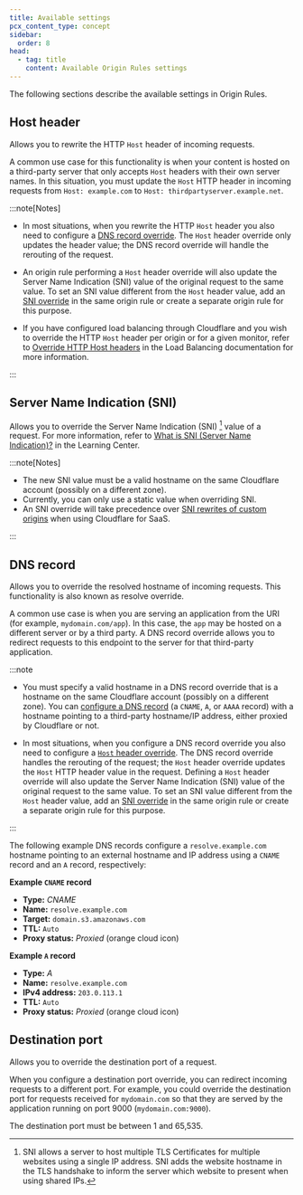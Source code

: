 ```yaml
---
title: Available settings
pcx_content_type: concept
sidebar:
  order: 8
head:
  - tag: title
    content: Available Origin Rules settings
---
```



The following sections describe the available settings in Origin Rules.

## Host header

Allows you to rewrite the HTTP `Host` header of incoming requests.

A common use case for this functionality is when your content is hosted on a third-party server that only accepts `Host` headers with their own server names. In this situation, you must update the `Host` HTTP header in incoming requests from `Host: example.com` to `Host: thirdpartyserver.example.net`.

:::note[Notes]

- In most situations, when you rewrite the HTTP `Host` header you also need to configure a [DNS record override](#dns-record). The `Host` header override only updates the header value; the DNS record override will handle the rerouting of the request.

- An origin rule performing a `Host` header override will also update the Server Name Indication (SNI) value of the original request to the same value. To set an SNI value different from the `Host` header value, add an [SNI override](#server-name-indication-sni) in the same origin rule or create a separate origin rule for this purpose.

- If you have configured load balancing through Cloudflare and you wish to override the HTTP `Host` header per origin or for a given monitor, refer to [Override HTTP Host headers](/load-balancing/additional-options/override-http-host-headers/) in the Load Balancing documentation for more information.

:::

## Server Name Indication (SNI)

Allows you to override the Server Name Indication (SNI) [^1] value of a request. For more information, refer to [What is SNI (Server Name Indication)?](https://www.cloudflare.com/learning/ssl/what-is-sni/) in the Learning Center.

:::note[Notes]

- The new SNI value must be a valid hostname on the same Cloudflare account (possibly on a different zone).
- Currently, you can only use a static value when overriding SNI.
- An SNI override will take precedence over [SNI rewrites of custom origins](/cloudflare-for-platforms/cloudflare-for-saas/start/advanced-settings/custom-origin/#sni-rewrites) when using Cloudflare for SaaS.

:::

[^1]: SNI allows a server to host multiple TLS Certificates for multiple websites using a single IP address. SNI adds the website hostname in the TLS handshake to inform the server which website to present when using shared IPs.

## DNS record

Allows you to override the resolved hostname of incoming requests. This functionality is also known as resolve override.

A common use case is when you are serving an application from the URI (for example, `mydomain.com/app`). In this case, the `app` may be hosted on a different server or by a third party. A DNS record override allows you to redirect requests to this endpoint to the server for that third-party application.

:::note

- You must specify a valid hostname in a DNS record override that is a hostname on the same Cloudflare account (possibly on a different zone). You can [configure a DNS record](/dns/manage-dns-records/how-to/create-dns-records#create-dns-records) (a `CNAME`, `A`, or `AAAA` record) with a hostname pointing to a third-party hostname/IP address, either proxied by Cloudflare or not.

- In most situations, when you configure a DNS record override you also need to configure a [`Host` header override](#host-header). The DNS record override handles the rerouting of the request; the `Host` header override updates the `Host` HTTP header value in the request. Defining a `Host` header override will also update the Server Name Indication (SNI) value of the original request to the same value. To set an SNI value different from the `Host` header value, add an [SNI override](#server-name-indication-sni) in the same origin rule or create a separate origin rule for this purpose.

:::

The following example DNS records configure a `resolve.example.com` hostname pointing to an external hostname and IP address using a `CNAME` record and an `A` record, respectively:

<Example>

**Example `CNAME` record**

- **Type:** _CNAME_
- **Name:** `resolve.example.com`
- **Target:** `domain.s3.amazonaws.com`
- **TTL:** `Auto`
- **Proxy status:** _Proxied_ (orange cloud icon)

</Example>

<Example>

**Example `A` record**

- **Type:** _A_
- **Name:** `resolve.example.com`
- **IPv4 address:** `203.0.113.1`
- **TTL:** `Auto`
- **Proxy status:** _Proxied_ (orange cloud icon)

</Example>

## Destination port

Allows you to override the destination port of a request.

When you configure a destination port override, you can redirect incoming requests to a different port. For example, you could override the destination port for requests received for `mydomain.com` so that they are served by the application running on port 9000 (`mydomain.com:9000`).

The destination port must be between 1 and 65,535.
